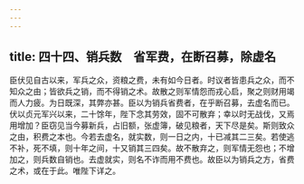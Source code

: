 ```yaml
---
---
---
```

title: 四十四、销兵数　省军费，在断召募，除虚名
---



臣伏见自古以来，军兵之众，资粮之费，未有如今日者。时议者皆患兵之众，而不知众之由；皆欲兵之销，而不得销之术。故散之则军情怨而戎心启，聚之则财用竭而人力疲。为日既深，其弊亦甚。臣以为销兵省费者，在乎断召募，去虚名而已。伏以贞元军兴以来，二十馀年，陛下念其劳效，固不可散弃；幸以时无战伐，又焉用增加？臣窃见当今募新兵，占旧额，张虚簿，破见粮者，天下尽是矣。斯则致众之由，积费之本也。今若去虚名，就实数，则一日之内，十已减其二三矣。若使逃不补，死不填，则十年之间，十又销其三四矣。故不散弃之，则军情无怨也；不增加之，则兵数自销也。去虚就实，则名不诈而用不费也。故臣以为销兵之方，省费之术，或在于此。唯陛下详之。